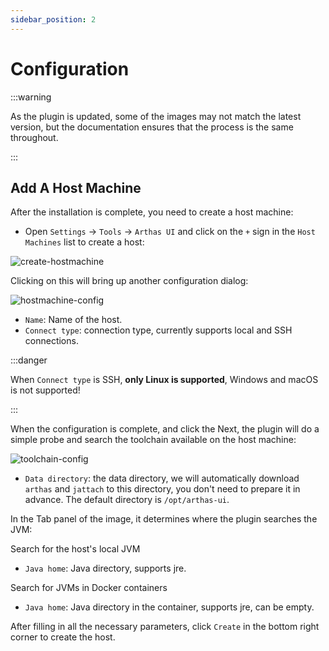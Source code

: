 ```yaml
---
sidebar_position: 2
---
```


# Configuration

:::warning

As the plugin is updated, some of the images may not match the latest version, but the documentation ensures that the process is the same throughout.

:::

## Add A Host Machine

After the installation is complete, you need to create a host machine:

- Open `Settings` -> `Tools` -> `Arthas UI` and click on the `+` sign in the `Host Machines` list to create a host:

![create-hostmachine](/img/intro/create-hostmachine.png)

Clicking on this will bring up another configuration dialog:

![hostmachine-config](/img/intro/new-host-machine-step1.png)

- `Name`: Name of the host.
- `Connect type`: connection type, currently supports local and SSH connections.

:::danger

When `Connect type` is SSH, **only Linux is supported**, Windows and macOS is not supported!

:::

When the configuration is complete, and click the Next, the plugin will do a simple probe and search the toolchain available on the host machine:

![toolchain-config](/img/intro/toolchain-config.png)

- `Data directory`: the data directory, we will automatically download `arthas` and `jattach` to this directory,
you don't need to prepare it in advance. The default directory is `/opt/arthas-ui`.

In the Tab panel of the image, it determines where the plugin searches the JVM:

<Tabs>
  <TabItem value="Local" default>
  Search for the host's local JVM

  - `Java home`: Java directory, supports jre.
  </TabItem>
  <TabItem value="Docker">
  Search for JVMs in Docker containers

  - `Java home`: Java directory in the container, supports jre, can be empty.
  </TabItem>
</Tabs>

After filling in all the necessary parameters, click `Create` in the bottom right corner to create the host.
